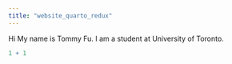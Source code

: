 ```yaml
---
title: "website_quarto_redux"
---
```


Hi My name is Tommy Fu. I am a student at University of Toronto.

```r
1 + 1
```
